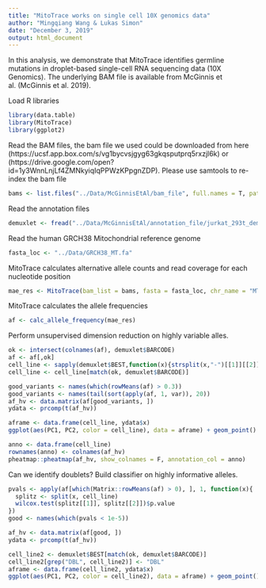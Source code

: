 ```yaml
---
title: "MitoTrace works on single cell 10X genomics data"
author: "Mingqiang Wang & Lukas Simon"
date: "December 3, 2019"
output: html_document
---
```


In this analysis, we demonstrate that MitoTrace identifies germline mutations in droplet-based single-cell RNA sequencing data (10X Genomics). The underlying BAM file is available from McGinnis et al. (McGinnis et al. 2019).

Load R libraries
```r
library(data.table)
library(MitoTrace)
library(ggplot2)
```

Read the BAM files, the bam file we used could be downloaded from here (https://ucsf.app.box.com/s/vg1bycvsjgyg63gkqsputprq5rxzjl6k) or (https://drive.google.com/open?id=1y3WnnLnjLf4ZMNkyiqIqPPWzKPpgnZDP). Please use samtools to re-index the bam file
```r
bams <- list.files("../Data/McGinnisEtAl/bam_file", full.names = T, pattern = ".bam$")
```

Read the annotation files
```r
demuxlet <- fread("../Data/McGinnisEtAl/annotation_file/jurkat_293t_demuxlet.best")
```

Read the human GRCH38 Mitochondrial reference genome
```r
fasta_loc <- "../Data/GRCH38_MT.fa"
```

MitoTrace calculates alternative allele counts and read coverage for each nucleotide position
```r
mae_res <- MitoTrace(bam_list = bams, fasta = fasta_loc, chr_name = "MT", min_read = 100)
```

MitoTrace calculates the allele frequencies
```r
af <- calc_allele_frequency(mae_res)
```

Perform unsupervised dimension reduction on highly variable alles. 
```r
ok <- intersect(colnames(af), demuxlet$BARCODE)
af <- af[,ok]
cell_line <- sapply(demuxlet$BEST,function(x){strsplit(x,"-")[[1]][[2]]})
cell_line <- cell_line[match(ok, demuxlet$BARCODE)]

good_variants <- names(which(rowMeans(af) > 0.3))
good_variants <- names(tail(sort(apply(af, 1, var)), 20))
af_hv <- data.matrix(af[good_variants, ])
ydata <- prcomp(t(af_hv))

aframe <- data.frame(cell_line, ydata$x)
ggplot(aes(PC1, PC2, color = cell_line), data = aframe) + geom_point()

anno <- data.frame(cell_line)
rownames(anno) <- colnames(af_hv)
pheatmap::pheatmap(af_hv, show_colnames = F, annotation_col = anno)
```

Can we identify doublets? Build classifier on highly informative alleles.
```r
pvals <- apply(af[which(Matrix::rowMeans(af) > 0), ], 1, function(x){
  splitz <- split(x, cell_line)
  wilcox.test(splitz[[1]], splitz[[2]])$p.value 
})
good <- names(which(pvals < 1e-5))

af_hv <- data.matrix(af[good, ])
ydata <- prcomp(t(af_hv))

cell_line2 <- demuxlet$BEST[match(ok, demuxlet$BARCODE)]
cell_line2[grep("DBL", cell_line2)] <- "DBL"
aframe <- data.frame(cell_line2, ydata$x)
ggplot(aes(PC1, PC2, color = cell_line2), data = aframe) + geom_point()


```

